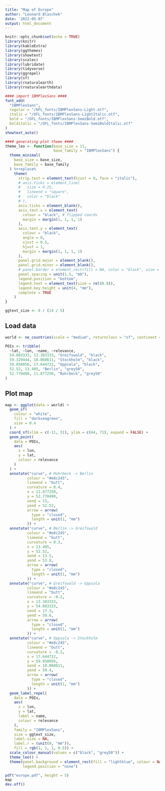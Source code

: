 ```yaml
---
title: "Map of Europe"
author: "Leonard Blaschek"
date: '2022-05-07'
output: html_document
---
```


```r
knitr::opts_chunk$set(echo = TRUE)
library(knitr)
library(kableExtra)
library(ggthemes)
library(showtext)
library(scales)
library(lubridate)
library(tidyverse)
library(ggrepel)
library(sf)
library(rnaturalearth)
library(rnaturalearthdata)

#### import IBMPlexSans ####
font_add(
  "IBMPlexSans",
  regular = "/OFL_fonts/IBMPlexSans-Light.otf",
  italic = "/OFL_fonts/IBMPlexSans-LightItalic.otf",
  bold = "/OFL_fonts/IBMPlexSans-SemiBold.otf",
  bolditalic = "/OFL_fonts/IBMPlexSans-SemiBoldItalic.otf"
)
showtext_auto()

#### generating plot theme ####
theme_leo <- function(base_size = 11,
                      base_family = "IBMPlexSans") {
  theme_minimal(
    base_size = base_size,
    base_family = base_family
  ) %+replace%
    theme(
      strip.text = element_text(hjust = 0, face = "italic"),
      # axis.ticks = element_line(
      #   size = 0.25,
      #   lineend = "square",
      #   color = "black"
      # ),
      axis.ticks = element_blank(),
      axis.text.x = element_text(
        colour = "black", # flipped coords
        margin = margin(1, 1, 1, 1)
      ),
      axis.text.y = element_text(
        colour = "black",
        angle = 0,
        vjust = 0.5,
        hjust = 1,
        margin = margin(1, 1, 1, 1)
      ),
      panel.grid.major = element_blank(),
      panel.grid.minor = element_blank(),
      # panel.border = element_rect(fill = NA, color = "black", size = 0.25),
      panel.spacing = unit(1.5, "mm"),
      legend.position = "bottom",
      legend.text = element_text(size = rel(0.8)),
      legend.key.height = unit(4, "mm"),
      complete = TRUE
    )
}

ggtext_size <- 8 / (14 / 5)
```

## Load data

```r
world <- ne_countries(scale = "medium", returnclass = "sf", continent =  "europe")

POIs <- tribble(
  ~lat, ~lon, ~name, ~relevance,
  54.083333, 13.383333, "Greifswald", "black",
  59.329444, 18.068611, "Stockholm", "black",
  59.858056, 17.644722, "Uppsala", "black",
  52.52, 13.405, "Berlin", "grey50",
  52.770490, 11.877250, "Rohrbeck", "grey50" 
)
```

## Plot map

```r
map <- ggplot(data = world) +
  geom_sf(
    colour = "white",
    fill = "darkseagreen",
    size = 0.4
  ) +
  coord_sf(xlim = c(-11, 31), ylim = c(44, 71), expand = FALSE) +
  geom_point(
    data = POIs,
    aes(
      x = lon,
      y = lat,
      colour = relevance
    )
  ) +
  annotate("curve", # Rohrbeck -> Berlin
          colour = "#e8c245",
          lineend = "butt",
          curvature = 0.4,
          x = 11.877250,
          y = 52.770490,
          xend = 13,
          yend = 52.52,
          arrow = arrow(
            type = "closed",
            length = unit(1, "mm")
          )) +
  annotate("curve", # Berlin -> Greifswald
          colour = "#e8c245",
          lineend = "butt",
          curvature = 0.3,
          x = 13.405,
          y = 52.52,
          xend = 13.5,
          yend = 53.8,
          arrow = arrow(
            type = "closed",
            length = unit(1, "mm")
          )) +
  annotate("curve", # Greifswald -> Uppsala
          colour = "#e8c245",
          lineend = "butt",
          curvature = -0.2,
          x = 13.383333,
          y = 54.083333,
          xend = 17.3,
          yend = 59.6, 
          arrow = arrow(
            type = "closed",
            length = unit(1, "mm")
          )) +
  annotate("curve", # Uppsala -> Stockholm
          colour = "#e8c245",
          lineend = "butt",
          curvature = -0.2,
          x = 17.644722,
          y = 59.858056, 
          xend = 18.068611,
          yend = 59.4, 
          arrow = arrow(
            type = "closed",
            length = unit(1, "mm")
          )) +
  geom_label_repel(
    data = POIs,
    aes(
      x = lon,
      y = lat,
      label = name,
      colour = relevance
    ),
    family = "IBMPlexSans",
    size = ggtext_size,
    label.size = NA,
    label.r = (unit(0, "mm")),
    fill = rgb(1, 1, 1, 0.5)) +
  scale_colour_manual(values = c("black", "grey50")) +
  theme_leo() +
  theme(panel.background = element_rect(fill = "lightblue", colour = NA),
        legend.position = "none")

pdf("europe.pdf", height = 5)
map
dev.off()
```


